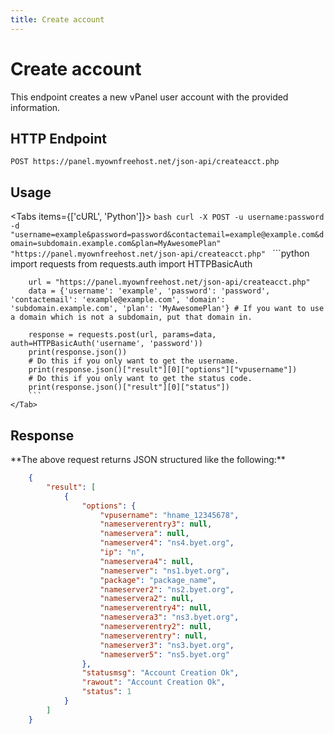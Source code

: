 ```yaml
---
title: Create account
---
```



# Create account
This endpoint creates a new vPanel user account with the provided information.


## HTTP Endpoint
`POST https://panel.myownfreehost.net/json-api/createacct.php`

## Usage

<Tabs items={['cURL', 'Python']}>
    <Tab>
        ```bash
        curl -X POST -u username:password -d "username=example&password=password&contactemail=example@example.com&domain=subdomain.example.com&plan=MyAwesomePlan" "https://panel.myownfreehost.net/json-api/createacct.php"
        ```
    </Tab>
    <Tab>
        ```python
        import requests
        from requests.auth import HTTPBasicAuth

        url = "https://panel.myownfreehost.net/json-api/createacct.php"
        data = {'username': 'example', 'password': 'password', 'contactemail': 'example@example.com', 'domain': 'subdomain.example.com', 'plan': 'MyAwesomePlan'} # If you want to use a domain which is not a subdomain, put that domain in.

        response = requests.post(url, params=data, auth=HTTPBasicAuth('username', 'password'))
        print(response.json())
        # Do this if you only want to get the username.
        print(response.json()["result"][0]["options"]["vpusername"])
        # Do this if you only want to get the status code.
        print(response.json()["result"][0]["status"])
        ```
    </Tab>
</Tabs>


## Response

<Callout emoji="💡">
**The above request returns JSON structured like the following:**

```json
    {
        "result": [
            {
                "options": {
                    "vpusername": "hname_12345678",
                    "nameserverentry3": null,
                    "nameservera": null,
                    "nameserver4": "ns4.byet.org",
                    "ip": "n",
                    "nameservera4": null,
                    "nameserver": "ns1.byet.org",
                    "package": "package_name",
                    "nameserver2": "ns2.byet.org",
                    "nameservera2": null,
                    "nameserverentry4": null,
                    "nameservera3": "ns3.byet.org",
                    "nameserverentry2": null,
                    "nameserverentry": null,
                    "nameserver3": "ns3.byet.org",
                    "nameserver5": "ns5.byet.org"
                },
                "statusmsg": "Account Creation Ok",
                "rawout": "Account Creation Ok",
                "status": 1
            }
        ]
    }
```
</Callout>
